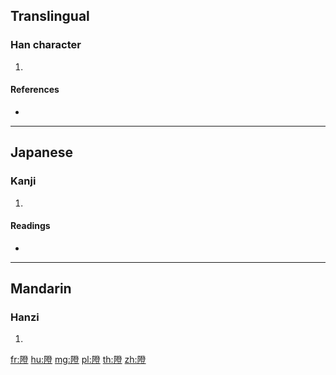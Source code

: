 {{character info/new}}
==Translingual==

===Han character===
{{Han char|rn=170|rad=阜|as=12|sn=15|four=|canj=NLNOT}}

# {{defn|Han|sort=阜12}}

====References====
* {{Han ref|kx=1360.250|dkj=41850|dj=1864.070|hdz=64159.050|uh=96A5|ud=38565}}

----

==Japanese==

===Kanji===
{{ja-kanji|grade=|rs=阜12}}

# {{defn|lang=ja|sort=阜12}}

====Readings====
* {{ja-readings|on=[[とう]] (tō), [[さか]] (saka)|kun=[[きだ]] (kida), [[きざはし]] (kizahashi)}}

----

==Mandarin==

===Hanzi===
{{cmn-hanzi|pin=[[dèng]] ([[deng4]])|wg=teng<sup>4</sup>}}

# {{defn|lang=cmn|sort=阜12}}

[[fr:隥]]
[[hu:隥]]
[[mg:隥]]
[[pl:隥]]
[[th:隥]]
[[zh:隥]]